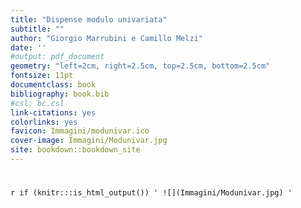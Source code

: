 ---
title: "Dispense modulo univariata"
subtitle: ""
author: "Giorgio Marrubini e Camillo Melzi"
date: ''
#output: pdf_document
geometry: "left=2cm, right=2.5cm, top=2.5cm, bottom=2.5cm"
fontsize: 11pt
documentclass: book
bibliography: book.bib
#csl: bc.csl
link-citations: yes
colorlinks: yes
favicon: Immagini/modunivar.ico
cover-image: Immagini/Modunivar.jpg
site: bookdown::bookdown_site
---

#  {.unnumbered}

`r if (knitr:::is_html_output()) ' ![](Immagini/Modunivar.jpg) '`
